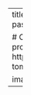 ---
title: Nostoc pruniforme
summary: Subtext...
tags:
  - past research
date: "2020-04-17T00:00:00Z"

# Optional external URL for project (replaces project detail page).
external_link: https://ameliaritger.netlify.app/research/past/#sea-tomatoes

image: 
  caption: Wutever u want
  focal_point: Smart
---